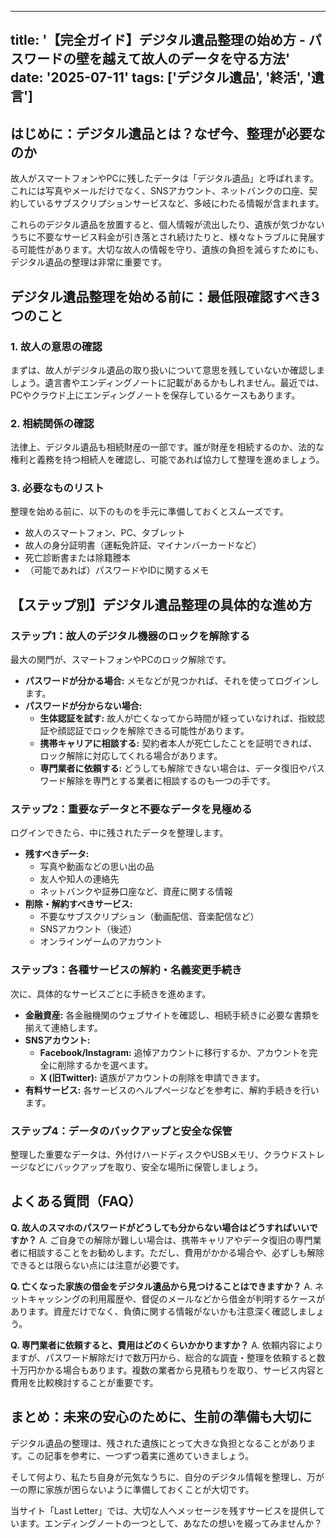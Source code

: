 
---
title: '【完全ガイド】デジタル遺品整理の始め方 - パスワードの壁を越えて故人のデータを守る方法'
date: '2025-07-11'
tags: ['デジタル遺品', '終活', '遺言']
---

## はじめに：デジタル遺品とは？なぜ今、整理が必要なのか

故人がスマートフォンやPCに残したデータは「デジタル遺品」と呼ばれます。これには写真やメールだけでなく、SNSアカウント、ネットバンクの口座、契約しているサブスクリプションサービスなど、多岐にわたる情報が含まれます。

これらのデジタル遺品を放置すると、個人情報が流出したり、遺族が気づかないうちに不要なサービス料金が引き落とされ続けたりと、様々なトラブルに発展する可能性があります。大切な故人の情報を守り、遺族の負担を減らすためにも、デジタル遺品の整理は非常に重要です。

## デジタル遺品整理を始める前に：最低限確認すべき3つのこと

### 1. 故人の意思の確認

まずは、故人がデジタル遺品の取り扱いについて意思を残していないか確認しましょう。遺言書やエンディングノートに記載があるかもしれません。最近では、PCやクラウド上にエンディングノートを保存しているケースもあります。

### 2. 相続関係の確認

法律上、デジタル遺品も相続財産の一部です。誰が財産を相続するのか、法的な権利と義務を持つ相続人を確認し、可能であれば協力して整理を進めましょう。

### 3. 必要なものリスト

整理を始める前に、以下のものを手元に準備しておくとスムーズです。

*   故人のスマートフォン、PC、タブレット
*   故人の身分証明書（運転免許証、マイナンバーカードなど）
*   死亡診断書または除籍謄本
*   （可能であれば）パスワードやIDに関するメモ

## 【ステップ別】デジタル遺品整理の具体的な進め方

### ステップ1：故人のデジタル機器のロックを解除する

最大の関門が、スマートフォンやPCのロック解除です。

*   **パスワードが分かる場合:** メモなどが見つかれば、それを使ってログインします。
*   **パスワードが分からない場合:**
    *   **生体認証を試す:** 故人が亡くなってから時間が経っていなければ、指紋認証や顔認証でロックを解除できる可能性があります。
    *   **携帯キャリアに相談する:** 契約者本人が死亡したことを証明できれば、ロック解除に対応してくれる場合があります。
    *   **専門業者に依頼する:** どうしても解除できない場合は、データ復旧やパスワード解除を専門とする業者に相談するのも一つの手です。

### ステップ2：重要なデータと不要なデータを見極める

ログインできたら、中に残されたデータを整理します。

*   **残すべきデータ:**
    *   写真や動画などの思い出の品
    *   友人や知人の連絡先
    *   ネットバンクや証券口座など、資産に関する情報
*   **削除・解約すべきサービス:**
    *   不要なサブスクリプション（動画配信、音楽配信など）
    *   SNSアカウント（後述）
    *   オンラインゲームのアカウント

### ステップ3：各種サービスの解約・名義変更手続き

次に、具体的なサービスごとに手続きを進めます。

*   **金融資産:** 各金融機関のウェブサイトを確認し、相続手続きに必要な書類を揃えて連絡します。
*   **SNSアカウント:**
    *   **Facebook/Instagram:** 追悼アカウントに移行するか、アカウントを完全に削除するかを選べます。
    *   **X (旧Twitter):** 遺族がアカウントの削除を申請できます。
*   **有料サービス:** 各サービスのヘルプページなどを参考に、解約手続きを行います。

### ステップ4：データのバックアップと安全な保管

整理した重要なデータは、外付けハードディスクやUSBメモリ、クラウドストレージなどにバックアップを取り、安全な場所に保管しましょう。

## よくある質問（FAQ）

**Q. 故人のスマホのパスワードがどうしても分からない場合はどうすればいいですか？**
A. ご自身での解除が難しい場合は、携帯キャリアやデータ復旧の専門業者に相談することをお勧めします。ただし、費用がかかる場合や、必ずしも解除できるとは限らない点には注意が必要です。

**Q. 亡くなった家族の借金をデジタル遺品から見つけることはできますか？**
A. ネットキャッシングの利用履歴や、督促のメールなどから借金が判明するケースがあります。資産だけでなく、負債に関する情報がないかも注意深く確認しましょう。

**Q. 専門業者に依頼すると、費用はどのくらいかかりますか？**
A. 依頼内容によりますが、パスワード解除だけで数万円から、総合的な調査・整理を依頼すると数十万円かかる場合もあります。複数の業者から見積もりを取り、サービス内容と費用を比較検討することが重要です。

## まとめ：未来の安心のために、生前の準備も大切に

デジタル遺品の整理は、残された遺族にとって大きな負担となることがあります。この記事を参考に、一つずつ着実に進めていきましょう。

そして何より、私たち自身が元気なうちに、自分のデジタル情報を整理し、万が一の際に家族が困らないように準備しておくことが大切です。

当サイト「Last Letter」では、大切な人へメッセージを残すサービスを提供しています。エンディングノートの一つとして、あなたの想いを綴ってみませんか？
